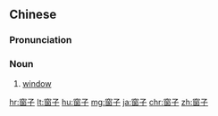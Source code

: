 ==Chinese==
{{zh-forms}}

===Pronunciation===
{{zh-pron
|m=chuāngzi
|c=coeng1 zi2
|cat=n
}}

===Noun===
{{zh-noun|mw=扇}}

# [[window]]

[[hr:窗子]]
[[lt:窗子]]
[[hu:窗子]]
[[mg:窗子]]
[[ja:窗子]]
[[chr:窗子]]
[[zh:窗子]]